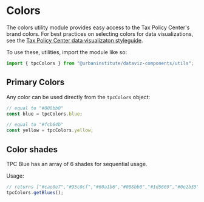 
<Meta title="utils/tpcColors" />

# Colors

The colors utility module provides easy access to the Tax Policy Center's brand colors. For best practices on selecting colors for data visualizations, see the [Tax Policy Center data visualizaton styleguide](https://apps.urban.org/tpc-styleguide/public.html).

To use these, utilities, import the module like so:

```js
import { tpcColors } from "@urbaninstitute/dataviz-components/utils";
```

## Primary Colors

<ColorPalette>
  <ColorItem
    title="Primary Colors"
     subtitle=""
     colors={{
      "blue_dark": tpcColors.blue_dark,
      "blue": tpcColors.blue,
      "orange": tpcColors.orange,
      "yellow": tpcColors.yellow,
      "gray": tpcColors.gray,
      "black": tpcColors.black,
    }}
  />

</ColorPalette>


Any color can be used directly from the `tpcColors` object:

```js
// equal to "#008bb0"
const blue = tpcColors.blue;

// equal to "#fcb64b"
const yellow = tpcColors.yellow;
```


## Color shades

TPC Blue has an array of 6 shades for sequential usage.


<ColorPalette>
  <ColorItem
    title="Blue shades"
     subtitle=""
     colors={tpcColors.getBlues()}
  />
</ColorPalette>

Usage:
```js
// returns ["#cae0e7","#95c0cf","#60a1b6","#008bb0","#1d5669","#0e2b35"]
tpcColors.getBlues();
```

